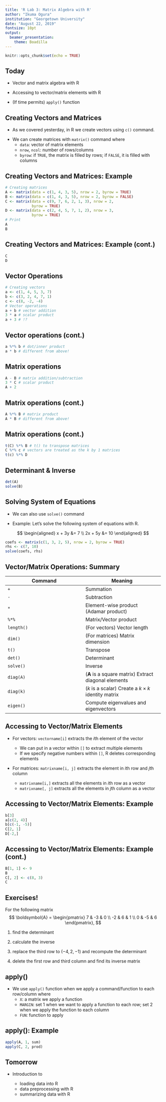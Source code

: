 ---
title: 'R Lab 3: Matrix Algebra with R'
author: "Ikuma Ogura"
institution: "Georgetown University"
date: "August 22, 2019"
fontsize: 10pt
output: 
  beamer_presentation:
    theme: Boadilla
---

```{r setup, include=FALSE}
knitr::opts_chunk$set(echo = TRUE)
```

## Today

- Vector and matrix algebra with R

\smallskip

- Accessing to vector/matrix elements with R

\smallskip

- (If time permits) `apply()` function

## Creating Vectors and Matrices

- As we covered yesterday, in R we create vectors using `c()` command.

\smallskip

- We can create matrices with `matrix()` command
\begin{block}{Usage}
\texttt{matrix(data, nrow, ncol, byrow)} \\
\end{block}
where
    - `data`: vector of matrix elements
    - `nrow`, `ncol`: number of rows/columns
    - `byrow`: if `TRUE`, the matrix is filled by rows; if `FALSE`, it is filled with columns
    
## Creating Vectors and Matrices: Example

```{r, tidy = FALSE}
# Creating matrices
A <- matrix(data = c(1, 4, 3, 5), nrow = 2, byrow = TRUE)
B <- matrix(data = c(1, 4, 3, 5), nrow = 2, byrow = FALSE)
C <- matrix(data = c(9, 7, 6, 2, 1, 3), nrow = 2, 
            byrow = TRUE)
D <- matrix(data = c(2, 4, 5, 7, 1, 2), nrow = 3, 
            byrow = TRUE)
# Print
A
B
```

## Creating Vectors and Matrices: Example (cont.)

```{r, tidy = FALSE}
C
D
```

## Vector Operations

```{r, tidy = FALSE}
# Creating vectors
a <- c(1, 4, 5, 3, 7)
b <- c(3, 2, 4, 7, 1)
c <- c(8, -2, -4)
# Vector operations
a + b # vector addition
3 * a # scalar product
a + 3 # !?
```


## Vector operations (cont.)

```{r, tidy = FALSE}
a %*% b # dot/inner product
a * b # different from above!
```

## Matrix operations

```{r, tidy = FALSE}
A - B # matrix addition/subtraction
3 * C # scalar product
A + 2
```

## Matrix operations (cont.)

```{r, tidy = FALSE}
A %*% B # matrix product
A * B # different from above!
```

## Matrix operations (cont.)

```{r, tidy = FALSE}
t(C) %*% B # t() to transpose matrices
C %*% c # vectors are treated as the k by 1 matrices
t(c) %*% D
```

## Determinant & Inverse

```{r, tidy = FALSE}
det(A)
solve(B)
```

## Solving System of Equations

- We can also use `solve()` command

\smallskip

- Example: Let's solve the following system of equations with R.

$$
\begin{aligned}
x + 3y &= 7 \\
2x + 5y &= 10
\end{aligned}
$$
```{r, tidy = FALSE}
coefs <- matrix(c(1, 3, 2, 5), nrow = 2, byrow = TRUE)
rhs <- c(7, 10)
solve(coefs, rhs)
```

## Vector/Matrix Operations: Summary

Command | Meaning
--- | ---
`+` | Summation
`-` | Subtraction
`*` | Element-wise product (Adamar product)
`%*%` | Matrix/Vector product
`length()` | (For vectors) Vector length
`dim()` | (For matrices) Matrix dimension
`t()` | Transpose
`det()` | Determinant
`solve()` | Inverse
`diag(A)` | ($\boldsymbol{A}$ is a square matrix) Extract diagonal elements
`diag(k)` | ($k$ is a scalar) Create a $k \times k$ identity matrix
`eigen()` | Compute eigenvalues and eigenvectors

## Accessing to Vector/Matrix Elements

- For vectors: `vectorname[i]` extracts the $i$th element of the vector

    - We can put in a vector within `[]` to extract multiple elements
    - If we specify negative numbers within `[]`, R deletes corresponding elements

\smallskip

- For matrices: `matrixname[i, j]` extracts the element in $i$th row and $j$th column

    - `matrixname[i,]` extracts all the elements in $i$th row as a vector
    - `matrixname[, j]` extracts all the elements in $j$th column as a vector

## Accessing to Vector/Matrix Elements: Example

```{r, tidy = FALSE}
b[3]
a[c(2, 4)]
b[c(-1, -5)]
C[2, 1]
D[-2,]
```

## Accessing to Vector/Matrix Elements: Example (cont.)

```{r, tidy = FALSE}
B[1, 1] <- 9
B
C[, 2] <- c(8, 3) 
C
```

## Exercises!

For the following matrix
$$
\boldsymbol{A} = \begin{pmatrix} 7 & -3 & 0 \\
-2 & 6 & 1 \\
0 & -5 & 6 
\end{pmatrix},
$$

1. find the determinant

2. calculate the inverse

3. replace the third row to $(-4, 2, -1)$ and recompute the determinant

4. delete the first row and third column and find its inverse matrix

## apply()

- We use `apply()` function when we apply a command/function to each row/column
\begin{block}{Usage}
\texttt{apply(X, MARGIN, FUN...)} \\
\end{block}
where 
    - `X`: a matrix we apply a function
    - `MARGIN`: set 1 when we want to apply a function to each row; set 2 when we apply the function to each column
    - `FUN`: function to apply 

## apply(): Example

```{r, tidy = FALSE}
apply(A, 1, sum)
apply(C, 2, prod)
```

## Tomorrow

- Introduction to

    - loading data into R
    - data preprocessing with R
    - summarizing data with R


